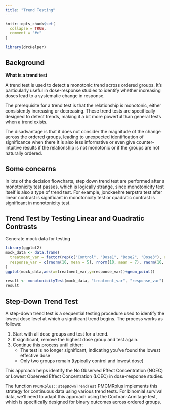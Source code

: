 ```yaml
---
title: "Trend Testing"
---
```


```r
knitr::opts_chunk$set(
  collapse = TRUE,
  comment = "#>"
)
```

```r
library(drcHelper)
```

## Background

**What is a trend test**

A trend test is used to detect a monotonic trend across ordered groups. It's particularly useful in dose-response studies to identify whether increasing doses lead to a systematic change in response.

The prerequisite for a trend test is that the relationship is monotonic, either consistently increasing or decreasing. These trend tests are specifically designed to detect trends, making it a bit more powerful than general tests when a trend exists.

The disadvantage is that it does not consider the magnitude of the change across the ordered groups, leading to unexpected identification of significance when there It is also less informative or even give counter-intuitive results if the relationship is not monotonic or if the groups are not naturally ordered.


## Some concerns

In lots of the decision flowcharts, step down trend test are performed after a monotonicity test passes, which is logically strange, since monotonicity test itself is also a type of trend test. For example, jonckeehre terpstra test after linear contrast is significant in monotonicity test or quadratic contrast is significant in monotonicity test. 


## Trend Test by Testing Linear and Quadratic Contrasts

Generate mock data for testing

```r
library(ggplot2)
mock_data <- data.frame(
  treatment_var = factor(rep(c("Control", "Dose1", "Dose2", "Dose3"), each = 10)),
  response_var = c(rnorm(10, mean = 5), rnorm(10, mean = 7), rnorm(10, mean = 8), rnorm(10, mean = 10))
)
ggplot(mock_data,aes(x=treatment_var,y=response_var))+geom_point()
```

```r
result <- monotonicityTest(mock_data, "treatment_var", "response_var")
result
```


## Step-Down Trend Test

A step-down trend test is a sequential testing procedure used to identify the lowest dose level at which a significant trend begins. The process works as follows:

1. Start with all dose groups and test for a trend.
2. If significant, remove the highest dose group and test again.
3. Continue this process until either:
   - The test is no longer significant, indicating you've found the lowest effective dose
   - Only two groups remain (typically control and lowest dose)

This approach helps identify the No Observed Effect Concentration (NOEC) or Lowest Observed Effect Concentration (LOEC) in dose-response studies.

The function `PMCMRplus::stepDownTrendTest` PMCMRplus implements this strategy for continuous data using various trend tests. For binomial survival data, we'll need to adapt this approach using the Cochran-Armitage test, which is specifically designed for binary outcomes across ordered groups.

